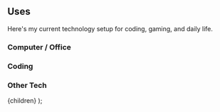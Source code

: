 
<Meta title='Uses' />

## Uses

Here's my current technology setup for coding, gaming, and daily life.

### Computer / Office

<ItemGrid items={OFFICE_ITEMS} />

### Coding

<ItemGrid items={CODING} />

### Other Tech

<ItemGrid items={OTHER_TECH} />

  <Container className='max-w-6xl pt-20'>{children}</Container>
);
